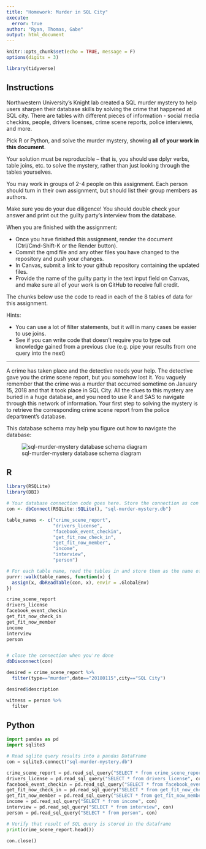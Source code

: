 ```yaml
---
title: "Homework: Murder in SQL City"
execute:
  error: true
author: "Ryan, Thomas, Gabe"
output: html_document
---
```


```r
knitr::opts_chunk$set(echo = TRUE, message = F)
options(digits = 3)

library(tidyverse)
```

## Instructions
Northwestern University's Knight lab created a SQL murder mystery to help users sharpen their database skills by solving the crime that happened at SQL city. There are tables with different pieces of information - social media checkins, people, drivers licenses, crime scene reports, police interviews, and more. 

Pick R or Python, and solve the murder mystery, showing **all of your work in this document**. 

Your solution must be reproducible -- that is, you should use dplyr verbs, table joins, etc. to solve the mystery, rather than just looking through the tables yourselves.

You may work in groups of 2-4 people on this assignment. Each person should turn in their own assignment, but should list their group members as authors.

Make sure you do your due diligence! You should double check your answer and print out the guilty party's interview from the database.

When you are finished with the assignment: 

- Once you have finished this assignment, render the document (Ctrl/Cmd-Shift-K or the Render button). 
- Commit the qmd file and any other files you have changed to the repository and push your changes.
- In Canvas, submit a link to your github repository containing the updated files.
- Provide the name of the guilty party in the text input field on Canvas, and make sure all of your work is on GitHub to receive full credit.

The chunks below use the code to read in each of the 8 tables of data for this assignment.

Hints:

- You can use a lot of filter statements, but it will in many cases be easier to use joins. 
- See if you can write code that doesn't require you to type out knowledge gained from a previous clue (e.g. pipe your results from one query into the next)


***

A crime has taken place and the detective needs your help. The detective gave you the crime scene report, but you somehow lost it. You vaguely remember that the crime was a murder that occurred sometime on January 15, 2018 and that it took place in SQL City. All the clues to this mystery are buried in a huge database, and you need to use R and SAS to navigate through this network of information. Your first step to solving the mystery is to retrieve the corresponding crime scene report from the police department's database. 

This database schema may help you figure out how to navigate the database:

![sql-murder-mystery database schema diagram](https://github.com/NUKnightLab/sql-mysteries/blob/master/schema.png?raw=true)

## R
```r
library(RSQLite)
library(DBI)

# Your database connection code goes here. Store the connection as con 
con <- dbConnect(RSQLite::SQLite(), "sql-murder-mystery.db")

table_names <- c("crime_scene_report", 
                 "drivers_license", 
                 "facebook_event_checkin",
                 "get_fit_now_check_in", 
                 "get_fit_now_member", 
                 "income", 
                 "interview",
                 "person")

# For each table name, read the tables in and store them as the name of the table
purrr::walk(table_names, function(x) {
  assign(x, dbReadTable(con, x), envir = .GlobalEnv)
})

crime_scene_report
drivers_license
facebook_event_checkin
get_fit_now_check_in
get_fit_now_member
income
interview
person


# close the connection when you're done
dbDisconnect(con)
```



```r
desired = crime_scene_report %>%
  filter(type=="murder",date=="20180115",city=="SQL City")

desired$description

```
```r
witness = person %>%
  filter

```
## Python

```python
import pandas as pd
import sqlite3

# Read sqlite query results into a pandas DataFrame
con = sqlite3.connect("sql-murder-mystery.db")

crime_scene_report = pd.read_sql_query("SELECT * from crime_scene_report", con)
drivers_license = pd.read_sql_query("SELECT * from drivers_license", con)
facebook_event_checkin = pd.read_sql_query("SELECT * from facebook_event_checkin", con)
get_fit_now_check_in = pd.read_sql_query("SELECT * from get_fit_now_check_in", con)
get_fit_now_member = pd.read_sql_query("SELECT * from get_fit_now_member", con)
income = pd.read_sql_query("SELECT * from income", con)
interview = pd.read_sql_query("SELECT * from interview", con)
person = pd.read_sql_query("SELECT * from person", con)

# Verify that result of SQL query is stored in the dataframe
print(crime_scene_report.head())

con.close()
```

